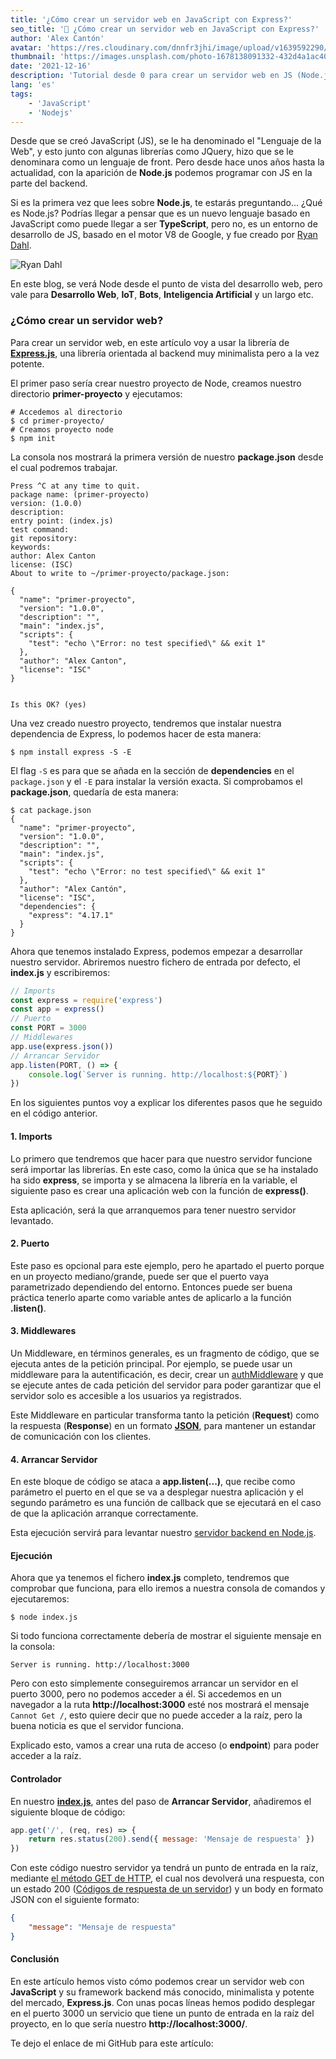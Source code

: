 ```yaml
---
title: '¿Cómo crear un servidor web en JavaScript con Express?'
seo_title: '🤔 ¿Cómo crear un servidor web en JavaScript con Express?'
author: 'Alex Cantón'
avatar: 'https://res.cloudinary.com/dnnfr3jhi/image/upload/v1639592290/Blog/alex_r0u07u.jpeg'
thumbnail: 'https://images.unsplash.com/photo-1678138091332-432d4a1ac407?q=80&w=3270&auto=format&fit=crop&ixlib=rb-4.1.0&ixid=M3wxMjA3fDB8MHxwaG90by1wYWdlfHx8fGVufDB8fHx8fA%3D%3D'
date: '2021-12-16'
description: 'Tutorial desde 0 para crear un servidor web en JS (Node.js) con el framework de Express.js, uno de los más conocidos y minimalistas del mercado para el Backend. Con un 19.005.088 descargas de media en NPM (Node Package Manager)'
lang: 'es'
tags:
    - 'JavaScript'
    - 'Nodejs'
---
```


Desde que se creó JavaScript (JS), se le ha denominado el "Lenguaje de la Web", y esto junto con algunas librerías como JQuery, hizo que se le denominara como un lenguaje de front. Pero desde hace unos años hasta la actualidad, con la aparición de **Node.js** podemos programar con JS en la parte del backend.

Si es la primera vez que lees sobre **Node.js**, te estarás preguntando... ¿Qué es Node.js? Podrías llegar a pensar que es un nuevo lenguaje basado en JavaScript como puede llegar a ser **TypeScript**, pero no, es un entorno de desarrollo de JS, basado en el motor V8 de Google, y fue creado por [Ryan Dahl](https://www.ecured.cu/Ryan_Lienhart_Dahl).

![Ryan Dahl](https://res.cloudinary.com/dnnfr3jhi/image/upload/v1639687783/Blog/Posts/server-node/04e9bf509eba71f9787154ed0ef3f569_ieet4d.jpg)

En este blog, se verá Node desde el punto de vista del desarrollo web, pero vale para **Desarrollo Web**, **IoT**, **Bots**, **Inteligencia Artificial** y un largo etc.

### ¿Cómo crear un servidor web?

Para crear un servidor web, en este artículo voy a usar la librería de **[Express.js](https://expressjs.com/es/)**, una librería orientada al backend muy minimalista pero a la vez potente.

El primer paso sería crear nuestro proyecto de Node, creamos nuestro directorio **primer-proyecto** y ejecutamos:

```shell
# Accedemos al directorio
$ cd primer-proyecto/
# Creamos proyecto node
$ npm init
```
La consola nos mostrará la primera versión de nuestro **package.json** desde el cual podremos trabajar.
```shell
Press ^C at any time to quit.                                           
package name: (primer-proyecto)                                         
version: (1.0.0)                                                        
description:                                                            
entry point: (index.js)                                                 
test command:                                                           
git repository:                                                         
keywords:                                                               
author: Alex Canton                                                     
license: (ISC)                                                          
About to write to ~/primer-proyecto/package.json:
                                                                        
{                                                                       
  "name": "primer-proyecto",                                            
  "version": "1.0.0",                                                   
  "description": "",                                                    
  "main": "index.js",                                                   
  "scripts": {                                                          
    "test": "echo \"Error: no test specified\" && exit 1"               
  },                                                                    
  "author": "Alex Canton",                                              
  "license": "ISC"                                                      
}                                                                       
                                                                        
                                                                        
Is this OK? (yes)
```

Una vez creado nuestro proyecto, tendremos que instalar nuestra dependencia de Express, lo podemos hacer de esta manera:

```shell
$ npm install express -S -E
```

El flag `-S` es para que se añada en la sección de **dependencies** en el `package.json` y el `-E` para instalar la versión exacta. Si comprobamos el **package.json**, quedaría de esta manera:

```shell
$ cat package.json
{
  "name": "primer-proyecto",
  "version": "1.0.0",
  "description": "",
  "main": "index.js",
  "scripts": {
    "test": "echo \"Error: no test specified\" && exit 1"
  },
  "author": "Alex Cantón",
  "license": "ISC",
  "dependencies": {
    "express": "4.17.1"
  }
}
```

Ahora que tenemos instalado Express, podemos empezar a desarrollar nuestro servidor. Abriremos nuestro fichero de entrada por defecto, el **index.js** y escribiremos:

```js
// Imports
const express = require('express')
const app = express()
// Puerto
const PORT = 3000
// Middlewares
app.use(express.json())
// Arrancar Servidor
app.listen(PORT, () => {
    console.log(`Server is running. http://localhost:${PORT}`)
})
```

En los siguientes puntos voy a explicar los diferentes pasos que he seguido en el código anterior.

#### 1. Imports

Lo primero que tendremos que hacer para que nuestro servidor funcione será importar las librerías. En este caso, como la única que se ha instalado ha sido **express**, se importa y se almacena la librería en la variable, el siguiente paso es crear una aplicación web con la función de **express()**.

Esta aplicación, será la que arranquemos para tener nuestro servidor levantado.

#### 2. Puerto

Este paso es opcional para este ejemplo, pero he apartado el puerto porque en un proyecto mediano/grande, puede ser que el puerto vaya parametrizado dependiendo del entorno. Entonces puede ser buena práctica tenerlo aparte como variable antes de aplicarlo a la función **.listen()**.

#### 3. Middlewares

Un Middleware, en términos generales, es un fragmento de código, que se ejecuta antes de la petición principal. Por ejemplo, se puede usar un middleware para la autentificación, es decir, crear un <u>authMiddleware</u> y que se ejecute antes de cada petición del servidor para poder garantizar que el servidor solo es accesible a los usuarios ya registrados.

Este Middleware en particular transforma tanto la petición (**Request**) como la respuesta (**Response**) en un formato <u>**JSON**</u>, para mantener un estandar de comunicación con los clientes.

#### 4. Arrancar Servidor

En este bloque de código se ataca a **app.listen(...)**, que recibe como parámetro el puerto en el que se va a desplegar nuestra aplicación y el segundo parámetro es una función de callback que se ejecutará en el caso de que la aplicación arranque correctamente.

Esta ejecución servirá para levantar nuestro <u>servidor backend en Node.js</u>.

#### Ejecución

Ahora que ya tenemos el fichero **index.js** completo, tendremos que comprobar que funciona, para ello iremos a nuestra consola de comandos y ejecutaremos:

```shell
$ node index.js
```

Si todo funciona correctamente debería de mostrar el siguiente mensaje en la consola:

```shell
Server is running. http://localhost:3000
```

Pero con esto simplemente conseguiremos arrancar un servidor en el puerto 3000, pero no podemos acceder a él. Si accedemos en un navegador a la ruta **http://localhost:3000** esté nos mostrará el mensaje `Cannot Get /`, esto quiere decir que no puede acceder a la raíz, pero la buena noticia es que el servidor funciona.

Explicado esto, vamos a crear una ruta de acceso (o **endpoint**) para poder acceder a la raíz.

#### Controlador

En nuestro <u>**index.js**</u>, antes del paso de **Arrancar Servidor**, añadiremos el siguiente bloque de código:

```js
app.get('/', (req, res) => {
    return res.status(200).send({ message: 'Mensaje de respuesta' })
})
```

Con este código nuestro servidor ya tendrá un punto de entrada en la raíz, mediante [el método GET de HTTP](https://developer.mozilla.org/es/docs/Web/HTTP/Methods), el cual nos devolverá una respuesta, con un estado 200 ([Códigos de respuesta de un servidor](https://developer.mozilla.org/es/docs/Web/HTTP/Status)) y un body en formato JSON con el siguiente formato:

```json
{
    "message": "Mensaje de respuesta"
}
```
#### Conclusión

En este artículo hemos visto cómo podemos crear un servidor web con **JavaScript** y su framework backend más conocido, minimalista y potente del mercado, **Express.js**. Con unas pocas líneas hemos podido desplegar en el puerto 3000 un servicio que tiene un punto de entrada en la raíz del proyecto, en lo que sería nuestro **http://localhost:3000/**.

Te dejo el enlace de mi GitHub para este artículo:
<GithubLink title="¿Cómo crear un servidor en JavaScript con Node.js?" link="https://github.com/alexcanDvlpr/crear-servidor-node-basico" />
